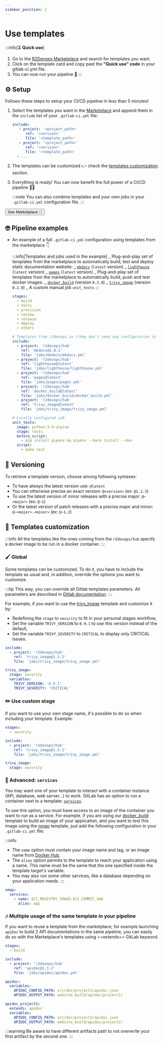 ```yaml
---
sidebar_position: 2
---
```


# Use templates


:::info[⏳ **Quick use**]

1. Go to the [R2Devops Marketplace](https://r2devops.io/marketplace) and search for templates you want.
2. Click on the template card and copy past the **"Quick use" code** in your gitlab-ci.yml file.
3. You can now run your pipeline 🎉
   :::

## ⚙️ Setup

Follows these steps to setup your CI/CD pipeline in less than 5 minutes!

1. Select the templates you want in the [Marketplace](https://r2devops.io/marketplace) and append them in the
   `include` list of your `.gitlab-ci.yml` file:

   ```yaml
   include:
      - project: '<project_path>'
         ref: '<version>'
         file: '<template_path>'
      - project: '<project_path>'
         ref: '<version>'
         file: '<template_path>'
     - ...
   ```

2. The templates can be customized 👉 check the [templates
   customization](#-templates-customization) section.

3. Everything is ready! You can now benefit the full power of a CI/CD
   pipeline 🎉🚀

   :::note
   You can also combine templates and your own jobs in your
   `.gitlab-ci.yml` configuration file.
   :::

<Button href="https://r2devops.io/marketplace">
  <span>See Marketplace 🚀</span>
</Button>

## 🤓 Pipeline examples

- An example of a full `.gitlab-ci.yml` configuration using templates from the marketplace 👇

  :::info[Templates and jobs used in the example]
  _ Plug-and-play set of templates from the marketplace to automatically build, test
  and deploy static documentation website:
  _ [`mkdocs`](https://r2devops.io/marketplace/gitlab/r2devops/hub/mkdocs) (`latest`
  version)
  _ [`lighthouse`](https://r2devops.io/marketplace/gitlab/r2devops/hub/lighthouse)
  (`latest` version)
  _ [`pages`](https://r2devops.io/marketplace/gitlab/r2devops/hub/pages) (`latest`
  version)
  _ Plug-and-play set of templates from the marketplace to automatically build, push
  and test docker images:
  _ [`docker_build`](https://r2devops.io/marketplace/gitlab/r2devops/hub/docker_build)
  (version `0.3.0`)
  _ [`trivy_image`](https://r2devops.io/marketplace/gitlab/r2devops/hub/trivy_image)
  (version `0.2.0`)
  _ A custom manual job `unit_tests`
  :::

  ```yaml
  stages:
    - build
    - tests
    - provision
    - review
    - release
    - deploy
    - others

  # Templates from r2devops.io (they don't need any configuration in standard cases)
  include:
    - project: 'r2devops/hub'
      ref: 'mkdocs@1.8.1'
      file: 'jobs/mkdocs/mkdocs.yml'
    - project: 'r2devops/hub'
      ref: 'lighthouse@latest'
      file: 'jobs/lighthouse/lighthouse.yml'
    - project: 'r2devops/hub'
      ref: 'pages@latest'
      file: 'jobs/pages/pages.yml'
    - project: 'r2devops/hub'
      ref: 'docker_build@latest'
      file: 'jobs/docker_build/docker_build.yml'
    - project: 'r2devops/hub'
      ref: 'trivy_image@latest'
      file: 'jobs/trivy_image/trivy_image.yml'

  # Locally configured job
  unit_tests:
    image: python:3.9-alpine
    stage: tests
    before_script:
      - pip install pipenv && pipenv --bare install --dev
    script:
      - make test
  ```
## 🔢 Versioning

To retrieve a template version, choose among following syntaxes:

- To have always the latest version use: `@latest`
- You can otherwise precise an exact version: `@<version>` (ex: `@1.2.3`)
- To use the latest version of minor releases with a precise major: `@~<major>` (ex: `@~1`)
- Or the latest version of patch releases with a precise major and minor: `@~<major>.<minor>` (ex: `@~1.2`)

## 🔧 Templates customization

:::info
All the templates like the ones coming from the `r2devops/hub` specify a docker image to be run in a
docker container.
:::

### 🖌 Global

Some templates can be customized. To do it, you have to include the template as usual and, in addition, override the options you want to customize.

:::tip
This way, you can override all Gitlab templates parameters. All parameters
are described in [Gitlab
documentation](https://docs.gitlab.com/ee/ci/yaml/).
:::

For example, if you want to use the [trivy_image](https://r2devops.io/marketplace/gitlab/r2devops/hub/trivy_image) template and
customize it by:

- Redefining the `stage` to `security` to fit in your personal stages workflow,
- Set the variable `TRIVY_VERSION` to `0.9.1` to use this version instead of
  the default,
- Set the variable `TRIVY_SEVERITY` to `CRITICAL` to display only CRITICAL
  issues.

```yaml
include:
  - project: 'r2devops/hub'
    ref: 'trivy_image@1.3.2'
    file: 'jobs/trivy_image/trivy_image.yml'

trivy_image:
  stage: security
  variables:
    TRIVY_VERSION: '0.9.1'
    TRIVY_SEVERITY: 'CRITICAL'
```

### ✏️ Use custom stage

If you want to use your own stage name, it's possible to do so when including
your template. Example:

```yaml
stages:
  - security

include:
  - project: 'r2devops/hub'
    ref: 'trivy_image@1.3.2'
    file: 'jobs/trivy_image/trivy_image.yml'

trivy_image:
  stage: security
```

### 🐳 Advanced: `services`

You may want one of your template to interact with a container instance (API,
database, web server...) to work. GitLab has an option to run a container next
to a template: [`services`](https://docs.gitlab.com/ee/ci/yaml/#services).

To use this option, you must have access to an image of the container you want
to run as a service. For example, if you are using our
[docker_build](https://r2devops.io/marketplace/gitlab/r2devops/hub/docker_build) template to build an
image of your application, and you want to test this image using the
[nmap](https://r2devops.io/marketplace/gitlab/r2devops/hub/nmap) template, just add the following configuration in
your `.gitlab-ci.yml` file:

:::info

- The `name` option must contain your image name and tag, or an image name from [Docker Hub](https://hub.docker.com).
- The `alias` option permits to the template to reach your application using a name. This name
  must be the same that the one specified inside the template target's variable.
- You may also run some other services, like a database depending on your application needs.
  :::

```yaml
nmap:
  services:
    - name: $CI_REGISTRY_IMAGE:$CI_COMMIT_SHA
      alias: app
```

### 🎶 Multiple usage of the same template in your pipeline

If you want to reuse a template from the marketplace, for example launching `apiDoc` to build 2 API documentations in the same pipeline, you can easily do so with the Marketplace's templates using ==extends== GitLab keyword.

```yaml hl_lines="13"
stages:
  - build

include:
  - project: 'r2devops/hub'
    ref: 'apidoc@1.3.2'
    file: 'jobs/apidoc/apidoc.yml'

apidoc:
  variables:
    APIDOC_CONFIG_PATH: src/doc/project1/apidoc.json
    APIDOC_OUTPUT_PATH: website_build/apidoc/project1/

apidoc_project2:
  extends: apidoc
  variables:
    APIDOC_CONFIG_PATH: src/doc/project2/apidoc.json
    APIDOC_OUTPUT_PATH: website_build/apidoc/project2/
```

:::warning
Be aware to have different artifacts path to not overwrite your first artifact by the second one.
:::
